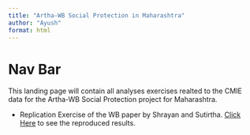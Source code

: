 ```yaml
---
title: "Artha-WB Social Protection in Maharashtra"
author: "Ayush"
format: html
---
```


# Nav Bar

This landing page will contain all analyses exercises realted to the CMIE data for the Artha-WB Social Protection project for Maharashtra.

+ Replication Exercise of the WB paper by Shrayan and Sutirtha. [Click Here](replicate-to-ensure.html) to see the reproduced results.